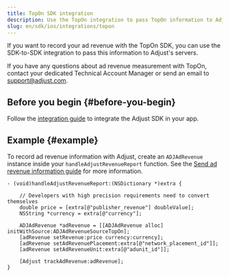 ```yaml
---
title: TopOn SDK integration
description: Use the TopOn integration to pass TopOn information to Adjust's servers.
slug: en/sdk/ios/integrations/topon
---
```


<MinorVersion added="v4.35.3">

If you want to record your ad revenue with the TopOn SDK, you can use the SDK-to-SDK integration to pass this information to Adjust's servers.

</MinorVersion>

<Callout type="note">

If you have any questions about ad revenue measurement with TopOn, contact your dedicated Technical Account Manager or send an email to support@adjust.com.

</Callout>

## Before you begin {#before-you-begin}

Follow the [integration guide](/en/sdk/ios) to integrate the Adjust SDK in your app.

## Example {#example}

To record ad revenue information with Adjust, create an `ADJAdRevenue` instance inside your `handleAdjustRevenueReport` function. See the [Send ad revenue information guide](/en/sdk/ios/features/ad-revenue) for more information.

```objc
- (void)handleAdjustRevenueReport:(NSDictionary *)extra {

    // Developers with high precision requirements need to convert themselves
    double price = [extra[@"publisher_revenue"] doubleValue];
    NSString *currency = extra[@"currency"];

    ADJAdRevenue *adRevenue = [[ADJAdRevenue alloc] initWithSource:ADJAdRevenueSourceTopOn];
    [adRevenue setRevenue:price currency:currency];
    [adRevenue setAdRevenuePlacement:extra[@"network_placement_id"]];
    [adRevenue setAdRevenueUnit:extra[@"adunit_id"]];

    [Adjust trackAdRevenue:adRevenue];
}
```
